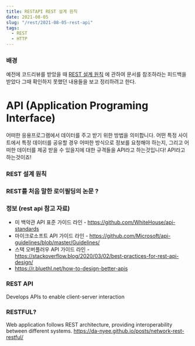 ```yaml
---
title: RESTAPI REST 설계 원칙
date: 2021-08-05
slug: "/rest/2021-08-05-rest-api"
tags:
  - REST
  - HTTP
---
```


### 배경
예전에 코드리뷰를 받았을 때
[REST 설계 원칙](https://github.com/WhiteHouse/api-standards)
에 관하여 문서를 참조하라는 피드백을 받았다
그때 확인하지 못했던 내용들을 보고 정리하려고 한다.


# API (Application Programing Interface)

어떠한 응용프로그램에서 데이터를 주고 받기 위한 방법을 의미합니다.
어떤 특정 사이트에서 특정 데이터를 공유할 경우 어떠한 방식으로 정보를 요청해야 하는지,
그리고 어떠한 데이터를 제공 받을 수 있을지에 대한 규격들을 API라고 하는것입니다! API라고 하는것이죠!

### REST 설계 원칙

### REST를 처음 말한 로이필딩의 논문 ?

### 정보 (rest api 참고 자료)
* 미 백악관 API 표준 가이드 라인 - https://github.com/WhiteHouse/api-standards
* 마이크로소프트 API 가이드 라인 - https://github.com/Microsoft/api-guidelines/blob/master/Guidelines/
* 스택 오버플러우 API 가이드 라인 - https://stackoverflow.blog/2020/03/02/best-practices-for-rest-api-design/
* https://r.bluethl.net/how-to-design-better-apis

### REST API
Develops APIs to enable client-server interaction
###  RESTFUL?
Web application follows REST architecture, providing interoperability between different systems.
https://da-nyee.github.io/posts/network-rest-restful/